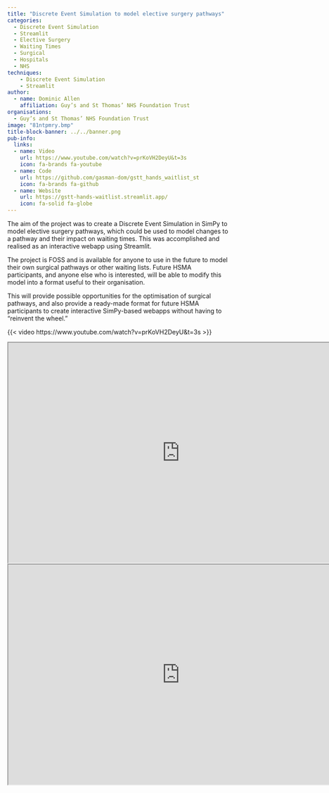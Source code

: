```yaml
---
title: "Discrete Event Simulation to model elective surgery pathways"
categories:
  - Discrete Event Simulation
  - Streamlit
  - Elective Surgery
  - Waiting Times
  - Surgical
  - Hospitals
  - NHS
techniques:
    - Discrete Event Simulation
    - Streamlit
author:
  - name: Dominic Allen
    affiliation: Guy’s and St Thomas’ NHS Foundation Trust
organisations:
  - Guy’s and St Thomas’ NHS Foundation Trust
image: "81ntpmry.bmp"
title-block-banner: ../../banner.png
pub-info:
  links:
  - name: Video
    url: https://www.youtube.com/watch?v=prKoVH2DeyU&t=3s
    icon: fa-brands fa-youtube
  - name: Code
    url: https://github.com/gasman-dom/gstt_hands_waitlist_st
    icon: fa-brands fa-github
  - name: Website
    url: https://gstt-hands-waitlist.streamlit.app/
    icon: fa-solid fa-globe
---
```


The aim of the project was to create a Discrete Event Simulation in SimPy to model elective surgery pathways, which could be used to model changes to a pathway and their impact on waiting times. This was accomplished and realised as an interactive webapp using Streamlit.

The project is FOSS and is available for anyone to use in the future to model their own surgical pathways or other waiting lists. Future HSMA participants, and anyone else who is interested, will be able to modify this model into a format useful to their organisation.

This will provide possible opportunities for the optimisation of surgical pathways, and also provide a ready-made format for future HSMA participants to create interactive SimPy-based webapps without having to “reinvent the wheel.”

{{< video https://www.youtube.com/watch?v=prKoVH2DeyU&t=3s >}}

```{=html}
<iframe width="780" height="500" src="https://gstt-hands-waitlist.streamlit.app/" title="App"></iframe>
```

```{=html}
<iframe width="780" height="500" src="https://github.com/gasman-dom/gstt_hands_waitlist_st" title="Code"></iframe>
```

